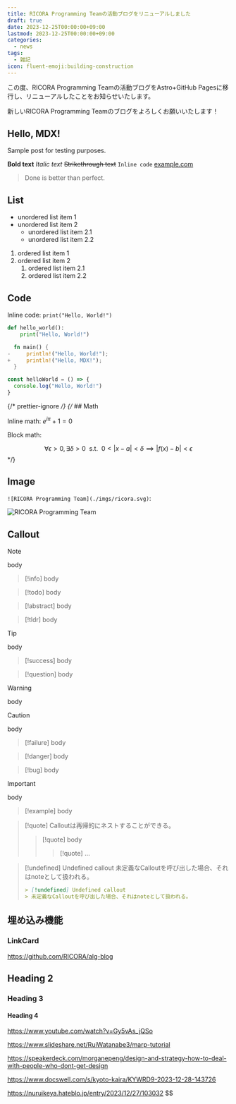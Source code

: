 ```yaml
---
title: RICORA Programming Teamの活動ブログをリニューアルしました
draft: true
date: 2023-12-25T00:00:00+09:00
lastmod: 2023-12-25T00:00:00+09:00
categories:
  - news
tags:
  - 雑記
icon: fluent-emoji:building-construction
---
```


この度、RICORA Programming Teamの活動ブログをAstro+GitHub Pagesに移行し、リニューアルしたことをお知らせいたします。

新しいRICORA Programming Teamのブログをよろしくお願いいたします！

## Hello, MDX!

Sample post for testing purposes.

**Bold text**
_Italic text_
~~Strikethrough text~~
`Inline code`
[example.com](https://example.com)

> Done is better than perfect.

## List

- unordered list item 1
- unordered list item 2
  - unordered list item 2.1
  - unordered list item 2.2

1. ordered list item 1
2. ordered list item 2
   1. ordered list item 2.1
   2. ordered list item 2.2

## Code

Inline code: `print("Hello, World!")`

```python title="hello_world.py" showLineNumbers
def hello_world():
    print("Hello, World!")
```

```rust diff
  fn main() {
-     println!("Hello, World!");
+     println!("Hello, MDX!");
  }
```

```javascript {2}
const helloWorld = () => {
  console.log("Hello, World!")
}
```

{/* prettier-ignore */}
{/* ## Math

Inline math: $e^{i\pi} + 1 = 0$

Block math:

$$
\forall \epsilon > 0, \exists \delta > 0
~~\mathrm{s.t.}~~
0 < |x - a| < \delta \implies |f(x) - b| < \epsilon
$$ */}

## Image

`![RICORA Programming Team](./imgs/ricora.svg)`:

![RICORA Programming Team](./imgs/ricora.svg)

## Callout

> [!note]
> body

> [!info]
> body

> [!todo]
> body

> [!abstract]
> body

> [!tldr]
> body

> [!tip]
> body

> [!success]
> body

> [!question]
> body

> [!warning]
> body

> [!caution]
> body

> [!failure]
> body

> [!danger]
> body

> [!bug]
> body

> [!important]
> body

> [!example]
> body

> [!quote]
> Calloutは再帰的にネストすることができる。
> > [!quote]
> > body
> > > [!quote]
> > > ...

> [!undefined] Undefined callout
> 未定義なCalloutを呼び出した場合、それはnoteとして扱われる。
> ```md
> > [!undefined] Undefined callout
> > 未定義なCalloutを呼び出した場合、それはnoteとして扱われる。
> ```

## 埋め込み機能

### LinkCard

https://github.com/RICORA/alg-blog

## Heading 2

### Heading 3

#### Heading 4

https://www.youtube.com/watch?v=Gy5vAs_jQSo

https://www.slideshare.net/RuiWatanabe3/marp-tutorial

https://speakerdeck.com/morganepeng/design-and-strategy-how-to-deal-with-people-who-dont-get-design

https://www.docswell.com/s/kyoto-kaira/KYWRD9-2023-12-28-143726

https://nuruikeya.hateblo.jp/entry/2023/12/27/103032
$$
